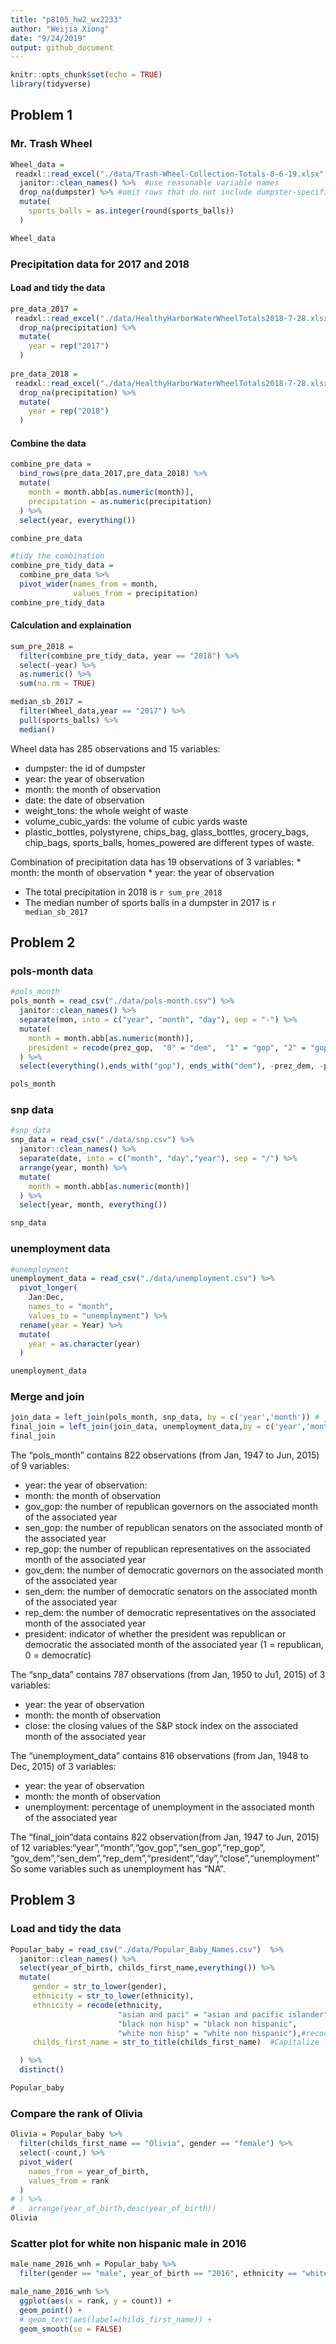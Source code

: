 ```yaml
---
title: "p8105_hw2_wx2233"
author: "Weijia Xiong"
date: "9/24/2019"
output: github_document
---
```


```r
knitr::opts_chunk$set(echo = TRUE)
library(tidyverse)

```

## Problem 1
### Mr. Trash Wheel
```r
Wheel_data = 
 readxl::read_excel("./data/Trash-Wheel-Collection-Totals-8-6-19.xlsx",sheet = "Mr. Trash Wheel", range = "A2:N338") %>%  #import data from sheet 1
  janitor::clean_names() %>%  #use reasonable variable names
  drop_na(dumpster) %>% #omit rows that do not include dumpster-specific data
  mutate(
    sports_balls = as.integer(round(sports_balls))
  )

Wheel_data
```

### Precipitation data for 2017 and 2018

#### Load and tidy the data
```r
pre_data_2017 = 
 readxl::read_excel("./data/HealthyHarborWaterWheelTotals2018-7-28.xlsx",sheet = "2017 Precipitation",range = "A3:B14",col_names = c("month","precipitation")) %>%#import data from sheet 2017 Precipitation 
  drop_na(precipitation) %>% 
  mutate(
    year = rep("2017")
  )
  
pre_data_2018 = 
 readxl::read_excel("./data/HealthyHarborWaterWheelTotals2018-7-28.xlsx",sheet = "2018 Precipitation",range = "A3:B14",col_names = c("month","precipitation")) %>%#import data from sheet 2018 Precipitation 
  drop_na(precipitation) %>% 
  mutate(
    year = rep("2018")
  )
```

#### Combine the data
```r
combine_pre_data = 
  bind_rows(pre_data_2017,pre_data_2018) %>% 
  mutate(
    month = month.abb[as.numeric(month)],
    precipitation = as.numeric(precipitation)
  ) %>% 
  select(year, everything())

combine_pre_data 

#tidy the combination
combine_pre_tidy_data = 
  combine_pre_data %>% 
  pivot_wider(names_from = month,
              values_from = precipitation)
combine_pre_tidy_data
```

#### Calculation and explaination
```r
sum_pre_2018 = 
  filter(combine_pre_tidy_data, year == "2018") %>%
  select(-year) %>% 
  as.numeric() %>% 
  sum(na.rm = TRUE)

median_sb_2017 = 
  filter(Wheel_data,year == "2017") %>% 
  pull(sports_balls) %>% 
  median()
```

Wheel data has 285 observations and 15 variables:

* dumpster: the id of dumpster
* year: the year of observation
* month: the month of observation
* date: the date of observation
* weight_tons: the whole weight of waste
* volume_cubic_yards: the volume of cubic yards waste
* plastic_bottles, polystyrene, chips_bag, glass_bottles, grocery_bags, chip_bags, sports_balls, homes_powered are different types of waste.

Combination of precipitation data has 19 observations of 3 variables:
* month: the month of observation
* year: the year of observation

* The total precipitation in 2018 is `r sum_pre_2018`
* The median number of sports balls in a dumpster in 2017 is `r median_sb_2017`


## Problem 2
### pols-month data
```r
#pols_month
pols_month = read_csv("./data/pols-month.csv") %>% 
  janitor::clean_names() %>% 
  separate(mon, into = c("year", "month", "day"), sep = "-") %>% 
  mutate(
    month = month.abb[as.numeric(month)],
    president = recode(prez_gop,  "0" = "dem",  "1" = "gop", "2" = "gop_2")  # create a president variable
  ) %>% 
  select(everything(),ends_with("gop"), ends_with("dem"), -prez_dem, -prez_gop, -day)

pols_month
```

### snp data
```r
#snp_data
snp_data = read_csv("./data/snp.csv") %>% 
  janitor::clean_names() %>% 
  separate(date, into = c("month", "day","year"), sep = "/") %>% 
  arrange(year, month) %>% 
  mutate(
    month = month.abb[as.numeric(month)]
  ) %>% 
  select(year, month, everything())

snp_data
```

### unemployment data
```r
#unemployment
unemployment_data = read_csv("./data/unemployment.csv") %>% 
  pivot_longer(
    Jan:Dec,
    names_to = "month", 
    values_to = "unemployment") %>% 
  rename(year = Year) %>% 
  mutate(
    year = as.character(year)
  ) 

unemployment_data

```

### Merge and join
```r
join_data = left_join(pols_month, snp_data, by = c('year','month')) # join pols and snp
final_join = left_join(join_data, unemployment_data,by = c('year','month')) #join unemployment
final_join
```

The "pols_month" contains 822 observations (from Jan, 1947 to Jun, 2015) of 9 variables: 

* year: the year of observation:
* month: the month of observation
* gov_gop: the number of republican governors on the associated month of the associated year
* sen_gop: the number of republican senators on the associated month of the associated year
* rep_gop: the number of republican representatives on the associated month of the associated year
* gov_dem: the number of democratic governors on the associated month of the associated year
* sen_dem: the number of democratic senators on the associated month of the associated year
* rep_dem: the number of democratic representatives on the associated month of the associated year
* president: indicator of whether the president was republican or democratic the associated month of the associated year (1 = republican, 0 = democratic)


The "snp_data" contains 787 observations (from Jan, 1950 to Ju1, 2015) of 3 variables: 

* year: the year of observation
* month: the month of observation
* close: the closing values of the S&P stock index on the associated month of the associated year


The "unemployment_data" contains 816 observations (from Jan, 1948 to Dec, 2015) of 3 variables: 

* year: the year of observation
* month: the month of observation
* unemployment: percentage of unemployment in the associated month of the associated year


The "final_join"data contains 822 observation(from Jan, 1947 to Jun, 2015) of 12 variables:"year","month","gov_gop","sen_gop","rep_gop", "gov_dem","sen_dem","rep_dem","president","day","close","unemployment" So some variables such as unemployment has "NA".

## Problem 3
### Load and tidy the data
```r
Popular_baby = read_csv("./data/Popular_Baby_Names.csv")  %>% 
  janitor::clean_names() %>% 
  select(year_of_birth, childs_first_name,everything()) %>% 
  mutate(
     gender = str_to_lower(gender),
     ethnicity = str_to_lower(ethnicity),  
     ethnicity = recode(ethnicity, 
                        "asian and paci" = "asian and pacific islander",
                        "black non hisp" = "black non hispanic",
                        "white non hisp" = "white non hispanic"),#recode ethnicity
     childs_first_name = str_to_title(childs_first_name)  #Capitalize

  ) %>% 
  distinct()

Popular_baby
```

### Compare the rank of Olivia
```r
Olivia = Popular_baby %>% 
  filter(childs_first_name == "Olivia", gender == "female") %>% 
  select(-count,) %>% 
  pivot_wider(
    names_from = year_of_birth,
    values_from = rank
  )
# ) %>% 
#   arrange(year_of_birth,desc(year_of_birth))
Olivia
```

### Scatter plot for white non hispanic male in 2016
```r
male_name_2016_wnh = Popular_baby %>% 
  filter(gender == "male", year_of_birth == "2016", ethnicity == "white non hispanic")

male_name_2016_wnh %>% 
  ggplot(aes(x = rank, y = count)) +
  geom_point() +
  # geom_text(aes(label=childs_first_name)) +
  geom_smooth(se = FALSE)

```


